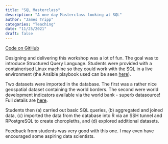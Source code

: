 ```yaml
---
title: "SQL Masterclass"
description: "A one day Masterclass looking at SQL"
author: "James Tripp"
categories: "Teaching"
date: "11/25/2021"
draft: false
---
```

[Code on GitHub](https://github.com/jamestripp/qstep-sql)

Designing and delivering this workshop was a lot of fun. The goal was to 
introduce Structured Query Language. Students were provided with a containerised 
Linux machine so they could work with the SQL in a live environment (the Ansible
 playbook used can be seen [here](https://github.com/jamestripp/qstep-sql/blob/master/1_preparation/ansible/playbook_QSTEP_SQL_masterclass_setup.yml)).
 
Two datasets were imported in the database. The first was a rather nice 
geospatial dataset containing the world borders. The second were world development 
indicators available via the world bank - superb datasource! Full details are [here](https://github.com/jamestripp/qstep-sql/tree/master/1_preparation).

Students then (a) carried out basic SQL queries, (b) aggregated and joined data, 
(c) imported the data from the database into R via an SSH tunnel and RPostgreSQL
 to create choropleths, and (d) explored additional datasets.
 
Feedback from students was very good with this one. I may even have encouraged 
some aspiring data scientists.